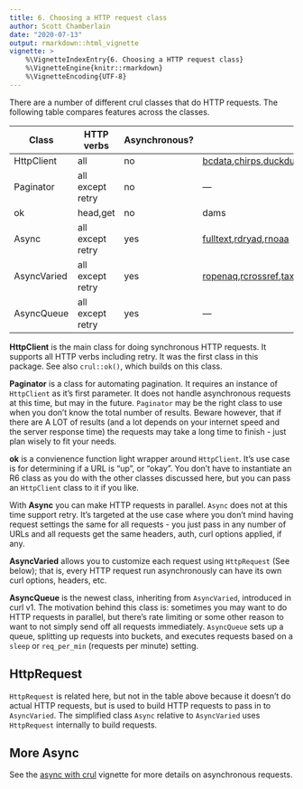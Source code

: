 ```yaml
---
title: 6. Choosing a HTTP request class
author: Scott Chamberlain
date: "2020-07-13"
output: rmarkdown::html_vignette
vignette: >
    %\VignetteIndexEntry{6. Choosing a HTTP request class}
    %\VignetteEngine{knitr::rmarkdown}
    %\VignetteEncoding{UTF-8}
---
```




There are a number of different crul classes that do HTTP requests. The following table compares features across the classes.

|Class|HTTP verbs|Asynchronous?|Packges using|
|---|---|---|---|
|HttpClient|all|no|[bcdata][],[chirps][],[duckduckr][],[gfonts][],[mindicador][],[nsapi][],[tradestatistics][],[viafr][]|
|Paginator|all except retry|no|---|
|ok|head,get|no|dams|
|Async|all except retry|yes|[fulltext][],[rdryad][],[rnoaa][]|
|AsyncVaried|all except retry|yes|[ropenaq][],[rcrossref][],[taxize][],[rcitoid][],[mstrio][]|
|AsyncQueue|all except retry|yes|---|

**HttpClient** is the main class for doing synchronous HTTP requests. It supports all HTTP verbs including retry. It was the first class in this package. See also `crul::ok()`, which builds on this class.

**Paginator** is a class for automating pagination. It requires an instance of `HttpClient` as it's first parameter. It does not handle asynchronous requests at this time, but may in the future. `Paginator` may be the right class to use when you don't know the total number of results. Beware however, that if there are A LOT of results (and a lot depends on your internet speed and the server response time) the requests may take a long time to finish - just plan wisely to fit your needs.

**ok** is a convienence function light wrapper around `HttpClient`. It's use case is for determining if a URL is "up", or "okay". You don't have to instantiate an R6 class as you do with the other classes discussed here, but you can pass an `HttpClient` class to it if you like.

With **Async** you can make HTTP requests in parallel. `Async` does not at this time support retry. It's targeted at the use case where you don't mind having request settings the same for all requests - you just pass in any number of URLs and all requests get the same headers, auth, curl options applied, if any.

**AsyncVaried** allows you to customize each request using `HttpRequest` (See below); that is, every HTTP request run asynchronously can have its own curl options, headers, etc. 

**AsyncQueue** is the newest class, inheriting from `AsyncVaried`, introduced in curl v1. The motivation behind this class is: sometimes you may want to do HTTP requests in parallel, but there's rate limiting or some other reason to want to not simply send off all requests immediately. `AsyncQueue` sets up a queue, splitting up requests into buckets, and executes requests based on a `sleep` or `req_per_min` (requests per minute) setting.

## HttpRequest

`HttpRequest` is related here, but not in the table above because it doesn't do actual HTTP requests, but is used to build HTTP requests to pass in to `AsyncVaried`. The simplified class `Async` relative to `AsyncVaried` uses `HttpRequest` internally to build requests. 

## More Async

See the [async with crul](async.html) vignette for more details on asynchronous requests.

[bcdata]: https://bcgov.github.io/bcdata/
[chirps]: https://docs.ropensci.org/chirps/
[duckduckr]: https://github.com/dirkschumacher/duckduckr
[gfonts]: https://dreamrs.github.io/gfonts/
[mindicador]: https://pacha.dev/mindicador/
[nsapi]: https://rmhogervorst.nl/nsapi/
[tradestatistics]: https://docs.ropensci.org/tradestatistics/
[viafr]: https://github.com/stefanieschneider/viafr
[fulltext]:https://docs.ropensci.org/fulltext/
[rdryad]: https://docs.ropensci.org/rdryad/
[rnoaa]: https://docs.ropensci.org/rnoaa/
[ropenaq]: https://docs.ropensci.org/ropenaq/
[rcrossref]: https://docs.ropensci.org/rcrossref/
[taxize]: https://docs.ropensci.org/taxize/
[rcitoid]: https://docs.ropensci.org/rcitoid/
[mstrio]: https://cloud.r-project.org/web/packages/mstrio/
